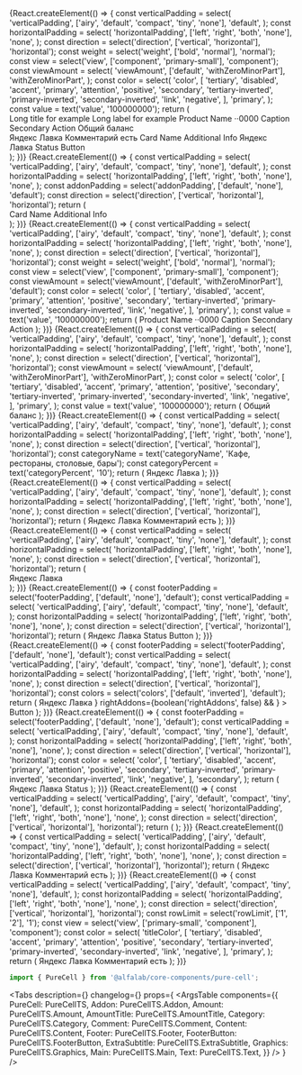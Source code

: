 



<Meta title=' Components/Cells/PureCell' component={PureCell} />

<!-- Canvas -->

<Story name='PureCell'>
    {React.createElement(() => {
        const verticalPadding = select(
            'verticalPadding',
            ['airy', 'default', 'compact', 'tiny', 'none'],
            'default',
        );
        const horizontalPadding = select(
            'horizontalPadding',
            ['left', 'right', 'both', 'none'],
            'none',
        );
        const direction = select('direction', ['vertical', 'horizontal'], 'horizontal');
        const weight = select('weight', ['bold', 'normal'], 'normal');
        const view = select('view', ['component', 'primary-small'], 'component');
        const viewAmount = select(
            'viewAmount',
            ['default', 'withZeroMinorPart'],
            'withZeroMinorPart',
        );
        const color = select(
            'color',
            [
                'tertiary',
                'disabled',
                'accent',
                'primary',
                'attention',
                'positive',
                'secondary',
                'tertiary-inverted',
                'primary-inverted',
                'secondary-inverted',
                'link',
                'negative',
            ],
            'primary',
        );
        const value = text('value', '100000000');
        return (
            <div
                style={{
                    display: 'flex',
                    justifyContent: 'space-around',
                }}
            >
                <div
                    style={{
                        display: 'flex',
                        gap: '20px',
                        flexWrap: 'nowrap',
                        flexDirection: 'column',
                        flexBasis: '250px',
                    }}
                >
                    <PureCell
                        href={text('href', '')}
                        verticalPadding={verticalPadding}
                        horizontalPadding={horizontalPadding}
                        direction={direction}
                    >
                        <PureCell.Graphics>
                            <StarMIcon />
                        </PureCell.Graphics>
                        <PureCell.Content>
                            <PureCell.Main>
                                <PureCell.Text
                                    titleColor='primary'
                                    view='component'
                                    value='Value'
                                    valueColor='secondary'
                                    rowLimit={1}
                                >
                                    Long title for example
                                </PureCell.Text>
                                <PureCell.Text
                                    titleColor='secondary'
                                    view='primary-small'
                                    value='SubValue'
                                    valueColor='secondary'
                                    rowLimit={1}
                                >
                                    Long label for example
                                </PureCell.Text>
                            </PureCell.Main>
                        </PureCell.Content>
                    </PureCell>
                    <PureCell
                        href={text('href', '')}
                        verticalPadding={verticalPadding}
                        horizontalPadding={horizontalPadding}
                        direction={direction}
                    >
                        <PureCell.Content>
                            <PureCell.Main>
                                <PureCell.Text titleColor='secondary' view='primary-small'>
                                    Product Name ··0000
                                </PureCell.Text>
                                <PureCell.Amount
                                    view={viewAmount}
                                    value={value}
                                    minorUnits='100'
                                    currency='RUR'
                                    weight={weight}
                                    color={color}
                                />
                            </PureCell.Main>
                            <PureCell.Footer>
                                <Typography.Text titleColor='secondary' view='primary-small'>
                                    Caption Secondary
                                </Typography.Text>
                                <PureCell.FooterButton>Action</PureCell.FooterButton>
                            </PureCell.Footer>
                        </PureCell.Content>
                    </PureCell>
                    <PureCell
                        href={text('href', '')}
                        verticalPadding={verticalPadding}
                        horizontalPadding={horizontalPadding}
                        direction={direction}
                    >
                        <PureCell.Content>
                            <PureCell.Main>
                                <PureCell.Text titleColor='secondary' view='primary-small'>
                                    Общий баланс
                                </PureCell.Text>
                                <PureCell.AmountTitle
                                    view={viewAmount}
                                    value={value}
                                    minorUnits='100'
                                    currency='RUR'
                                    transparentMinor={true}
                                    color={color}
                                />
                            </PureCell.Main>
                            <PureCell.Addon verticalAlign='center'>
                                <ChevronForwardMIcon />
                            </PureCell.Addon>
                        </PureCell.Content>
                    </PureCell>
                </div>
                <div
                    style={{
                        display: 'flex',
                        gap: '20px',
                        flexWrap: 'nowrap',
                        flexDirection: 'column',
                    }}
                >
                    <PureCell
                        href={text('href', '')}
                        verticalPadding={verticalPadding}
                        horizontalPadding={horizontalPadding}
                        direction={direction}
                    >
                        <PureCell.Content>
                            <PureCell.Main>
                                <PureCell.Text titleColor='primary' view='component' rowLimit={1}>
                                    Яндекс Лавка
                                </PureCell.Text>
                                <PureCell.Category
                                    categoryName='Кафе, рестораны, столовые, бары'
                                    categoryPercent={10}
                                />
                            </PureCell.Main>
                            <PureCell.Footer>
                                <PureCell.Comment>Комментарий есть</PureCell.Comment>
                            </PureCell.Footer>
                        </PureCell.Content>
                    </PureCell>
                    <PureCell
                        href={text('href', '')}
                        verticalPadding={verticalPadding}
                        horizontalPadding={horizontalPadding}
                        direction={direction}
                    >
                        <PureCell.Graphics>
                            <Circle />
                        </PureCell.Graphics>
                        <PureCell.Content>
                            <PureCell.Main>
                                <PureCell.Text titleColor='primary' view='component'>
                                    Card Name
                                </PureCell.Text>
                                <PureCell.Text titleColor='secondary' view='primary-small'>
                                    Additional Info
                                </PureCell.Text>
                            </PureCell.Main>
                            <PureCell.Addon verticalAlign='center'>
                                <InformationCircleMIcon style={{ color: '#c5c5c7' }} />
                            </PureCell.Addon>
                        </PureCell.Content>
                    </PureCell>
                    <PureCell
                        href={text('href', '')}
                        verticalPadding={verticalPadding}
                        horizontalPadding={horizontalPadding}
                        direction={direction}
                    >
                        <PureCell.Graphics>
                            <Circle />
                        </PureCell.Graphics>
                        <PureCell.Content>
                            <PureCell.Main>
                                <PureCell.Text titleColor='primary' view='component' rowLimit={1}>
                                    Яндекс Лавка
                                </PureCell.Text>
                                <PureCell.Category
                                    categoryName='Кафе, рестораны, столовые, бары'
                                    categoryPercent={10}
                                />
                            </PureCell.Main>
                            <PureCell.Footer>
                                <PureCell.ExtraSubtitle>Status</PureCell.ExtraSubtitle>
                                <PureCell.FooterButton>Button</PureCell.FooterButton>
                            </PureCell.Footer>
                        </PureCell.Content>
                    </PureCell>
                </div>
            </div>
        );
    })}
</Story>

<Story name='PureCell.Addon'>
    {React.createElement(() => {
        const verticalPadding = select(
            'verticalPadding',
            ['airy', 'default', 'compact', 'tiny', 'none'],
            'default',
        );
        const horizontalPadding = select(
            'horizontalPadding',
            ['left', 'right', 'both', 'none'],
            'none',
        );
        const addonPadding = select('addonPadding', ['default', 'none'], 'default');
        const direction = select('direction', ['vertical', 'horizontal'], 'horizontal');
        return (
            <div
                style={{
                    width: '400px',
                }}
            >
                <PureCell
                    href={text('href', '')}
                    verticalPadding={verticalPadding}
                    horizontalPadding={horizontalPadding}
                    direction={direction}
                >
                    <PureCell.Graphics>
                        <Circle />
                    </PureCell.Graphics>
                    <PureCell.Content>
                        <PureCell.Main>
                            <PureCell.Text titleColor='primary' view='component'>
                                Card Name
                            </PureCell.Text>
                            <PureCell.Text titleColor='secondary' view='primary-small'>
                                Additional Info
                            </PureCell.Text>
                        </PureCell.Main>
                        <PureCell.Addon verticalAlign='center' addonPadding={addonPadding}>
                            <InformationCircleMIcon style={{ color: '#c5c5c7' }} />
                        </PureCell.Addon>
                    </PureCell.Content>
                </PureCell>
            </div>
        );
    })}
</Story>

<Story name='PureCell.Amount'>
    {React.createElement(() => {
        const verticalPadding = select(
            'verticalPadding',
            ['airy', 'default', 'compact', 'tiny', 'none'],
            'default',
        );
        const horizontalPadding = select(
            'horizontalPadding',
            ['left', 'right', 'both', 'none'],
            'none',
        );
        const direction = select('direction', ['vertical', 'horizontal'], 'horizontal');
        const weight = select('weight', ['bold', 'normal'], 'normal');
        const view = select('view', ['component', 'primary-small'], 'component');
        const viewAmount = select('viewAmount', ['default', 'withZeroMinorPart'], 'default');
        const color = select(
            'color',
            [
                'tertiary',
                'disabled',
                'accent',
                'primary',
                'attention',
                'positive',
                'secondary',
                'tertiary-inverted',
                'primary-inverted',
                'secondary-inverted',
                'link',
                'negative',
            ],
            'primary',
        );
        const value = text('value', '100000000');
        return (
            <PureCell
                href={text('href', '')}
                verticalPadding={verticalPadding}
                horizontalPadding={horizontalPadding}
                direction={direction}
            >
                <PureCell.Content>
                    <PureCell.Main>
                        <PureCell.Text titleColor='secondary' view='primary-small'>
                            Product Name ··0000
                        </PureCell.Text>
                        <PureCell.Amount
                            view={viewAmount}
                            value={value}
                            minorUnits='100'
                            currency='RUR'
                            weight={weight}
                            color={color}
                        />
                    </PureCell.Main>
                    <PureCell.Footer>
                        <Typography.Text color='secondary' view='primary-small'>
                            Caption Secondary
                        </Typography.Text>
                        <PureCell.FooterButton>Action</PureCell.FooterButton>
                    </PureCell.Footer>
                </PureCell.Content>
            </PureCell>
        );
    })}
</Story>

<Story name='PureCell.AmountTitle'>
    {React.createElement(() => {
        const verticalPadding = select(
            'verticalPadding',
            ['airy', 'default', 'compact', 'tiny', 'none'],
            'default',
        );
        const horizontalPadding = select(
            'horizontalPadding',
            ['left', 'right', 'both', 'none'],
            'none',
        );
        const direction = select('direction', ['vertical', 'horizontal'], 'horizontal');
        const viewAmount = select(
            'viewAmount',
            ['default', 'withZeroMinorPart'],
            'withZeroMinorPart',
        );
        const color = select(
            'color',
            [
                'tertiary',
                'disabled',
                'accent',
                'primary',
                'attention',
                'positive',
                'secondary',
                'tertiary-inverted',
                'primary-inverted',
                'secondary-inverted',
                'link',
                'negative',
            ],
            'primary',
        );
        const value = text('value', '100000000');
        return (
            <PureCell
                href={text('href', '')}
                verticalPadding={verticalPadding}
                horizontalPadding={horizontalPadding}
                direction={direction}
            >
                <PureCell.Content>
                    <PureCell.Main>
                        <PureCell.Text titleColor='secondary' view='primary-small'>
                            Общий баланс
                        </PureCell.Text>
                        <PureCell.AmountTitle
                            view={viewAmount}
                            value={value}
                            minorUnits='100'
                            currency='RUR'
                            color={color}
                            transparentMinor={true}
                        />
                    </PureCell.Main>
                    <PureCell.Addon verticalAlign='center'>
                        <ChevronForwardMIcon />
                    </PureCell.Addon>
                </PureCell.Content>
            </PureCell>
        );
    })}
</Story>

<Story name='PureCell.Category'>
    {React.createElement(() => {
        const verticalPadding = select(
            'verticalPadding',
            ['airy', 'default', 'compact', 'tiny', 'none'],
            'default',
        );
        const horizontalPadding = select(
            'horizontalPadding',
            ['left', 'right', 'both', 'none'],
            'none',
        );
        const direction = select('direction', ['vertical', 'horizontal'], 'horizontal');
        const categoryName = text('categoryName', 'Кафе, рестораны, столовые, бары');
        const categoryPercent = text('categoryPercent', '10');
        return (
            <PureCell
                href={text('href', '')}
                verticalPadding={verticalPadding}
                horizontalPadding={horizontalPadding}
                direction={direction}
            >
                <PureCell.Graphics>
                    <Circle />
                </PureCell.Graphics>
                <PureCell.Content>
                    <PureCell.Main>
                        <PureCell.Text titleColor='primary' view='component' rowLimit={1}>
                            Яндекс Лавка
                        </PureCell.Text>
                        <PureCell.Category
                            categoryName={categoryName}
                            categoryPercent={categoryPercent}
                        />
                    </PureCell.Main>
                </PureCell.Content>
            </PureCell>
        );
    })}
</Story>

<Story name='PureCell.Comment'>
    {React.createElement(() => {
        const verticalPadding = select(
            'verticalPadding',
            ['airy', 'default', 'compact', 'tiny', 'none'],
            'default',
        );
        const horizontalPadding = select(
            'horizontalPadding',
            ['left', 'right', 'both', 'none'],
            'none',
        );
        const direction = select('direction', ['vertical', 'horizontal'], 'horizontal');
        return (
            <PureCell
                href={text('href', '')}
                verticalPadding={verticalPadding}
                horizontalPadding={horizontalPadding}
                direction={direction}
            >
                <PureCell.Content>
                    <PureCell.Main>
                        <PureCell.Text titleColor='primary' view='component' rowLimit={1}>
                            Яндекс Лавка
                        </PureCell.Text>
                        <PureCell.Category
                            categoryName='Кафе, рестораны, столовые, бары'
                            categoryPercent={10}
                        />
                    </PureCell.Main>
                    <PureCell.Footer>
                        <PureCell.Comment>Комментарий есть</PureCell.Comment>
                    </PureCell.Footer>
                </PureCell.Content>
            </PureCell>
        );
    })}
</Story>

<Story name='PureCell.Content'>
    {React.createElement(() => {
        const verticalPadding = select(
            'verticalPadding',
            ['airy', 'default', 'compact', 'tiny', 'none'],
            'default',
        );
        const horizontalPadding = select(
            'horizontalPadding',
            ['left', 'right', 'both', 'none'],
            'none',
        );
        const direction = select('direction', ['vertical', 'horizontal'], 'horizontal');
        return (
            <div
                style={{
                    width: '400px',
                }}
            >
                <PureCell
                    href={text('href', '')}
                    verticalPadding={verticalPadding}
                    horizontalPadding={horizontalPadding}
                    direction={direction}
                >
                    <PureCell.Graphics>
                        <Circle />
                    </PureCell.Graphics>
                    <PureCell.Content>
                        <PureCell.Main>
                            <PureCell.Text titleColor='primary' view='component' rowLimit={1}>
                                Яндекс Лавка
                            </PureCell.Text>
                            <PureCell.Category
                                categoryName='Кафе, рестораны, столовые, бары'
                                categoryPercent={10}
                            />
                        </PureCell.Main>
                        <PureCell.Addon>
                            <InformationCircleMIcon />
                        </PureCell.Addon>
                    </PureCell.Content>
                </PureCell>
            </div>
        );
    })}
</Story>

<Story name='PureCell.Footer'>
    {React.createElement(() => {
        const footerPadding = select('footerPadding', ['default', 'none'], 'default');
        const verticalPadding = select(
            'verticalPadding',
            ['airy', 'default', 'compact', 'tiny', 'none'],
            'default',
        );
        const horizontalPadding = select(
            'horizontalPadding',
            ['left', 'right', 'both', 'none'],
            'none',
        );
        const direction = select('direction', ['vertical', 'horizontal'], 'horizontal');
        return (
            <PureCell
                href={text('href', '')}
                verticalPadding={verticalPadding}
                horizontalPadding={horizontalPadding}
                direction={direction}
            >
                <PureCell.Graphics>
                    <Circle />
                </PureCell.Graphics>
                <PureCell.Content>
                    <PureCell.Main>
                        <PureCell.Text titleColor='primary' view='component' rowLimit={1}>
                            Яндекс Лавка
                        </PureCell.Text>
                        <PureCell.Category
                            categoryName='Кафе, рестораны, столовые, бары'
                            categoryPercent={10}
                        />
                    </PureCell.Main>
                    <PureCell.Footer footerPadding={footerPadding}>
                        <PureCell.ExtraSubtitle>Status</PureCell.ExtraSubtitle>
                        <PureCell.FooterButton>Button</PureCell.FooterButton>
                    </PureCell.Footer>
                </PureCell.Content>
            </PureCell>
        );
    })}
</Story>

<Story name='PureCell.FooterButton'>
    {React.createElement(() => {
        const footerPadding = select('footerPadding', ['default', 'none'], 'default');
        const verticalPadding = select(
            'verticalPadding',
            ['airy', 'default', 'compact', 'tiny', 'none'],
            'default',
        );
        const horizontalPadding = select(
            'horizontalPadding',
            ['left', 'right', 'both', 'none'],
            'none',
        );
        const direction = select('direction', ['vertical', 'horizontal'], 'horizontal');
        const colors = select('colors', ['default', 'inverted'], 'default');
        return (
            <PureCell
                href={text('href', '')}
                verticalPadding={verticalPadding}
                horizontalPadding={horizontalPadding}
                direction={direction}
            >
                <PureCell.Content>
                    <PureCell.Main>
                        <PureCell.Text titleColor='primary' view='component' rowLimit={1}>
                            Яндекс Лавка
                        </PureCell.Text>
                        <PureCell.Category
                            categoryName='Кафе, рестораны, столовые, бары'
                            categoryPercent={10}
                        />
                    </PureCell.Main>
                    <PureCell.Footer footerPadding={footerPadding}>
                        <PureCell.FooterButton
                            view={select('view', VIEWS, 'primary')}
                            colors={colors}
                            href={text('href', '')}
                            loading={boolean('loading')}
                            disabled={boolean('disabled', false)}
                            block={boolean('block', false)}
                            nowrap={boolean('nowrap', false)}
                            leftAddons={boolean('leftAddons', false) && <StarMIcon />}
                            rightAddons={boolean('rightAddons', false) && <StarMIcon />}
                        >
                            Button
                        </PureCell.FooterButton>
                    </PureCell.Footer>
                </PureCell.Content>
            </PureCell>
        );
    })}
</Story>

<Story name='PureCell.ExtraSubtitle'>
    {React.createElement(() => {
        const footerPadding = select('footerPadding', ['default', 'none'], 'default');
        const verticalPadding = select(
            'verticalPadding',
            ['airy', 'default', 'compact', 'tiny', 'none'],
            'default',
        );
        const horizontalPadding = select(
            'horizontalPadding',
            ['left', 'right', 'both', 'none'],
            'none',
        );
        const direction = select('direction', ['vertical', 'horizontal'], 'horizontal');
        const color = select(
            'color',
            [
                'tertiary',
                'disabled',
                'accent',
                'primary',
                'attention',
                'positive',
                'secondary',
                'tertiary-inverted',
                'primary-inverted',
                'secondary-inverted',
                'link',
                'negative',
            ],
            'secondary',
        );
        return (
            <PureCell
                href={text('href', '')}
                verticalPadding={verticalPadding}
                horizontalPadding={horizontalPadding}
                direction={direction}
            >
                <PureCell.Content>
                    <PureCell.Main>
                        <PureCell.Text titleColor='primary' view='component' rowLimit={1}>
                            Яндекс Лавка
                        </PureCell.Text>
                        <PureCell.Category
                            categoryName='Кафе, рестораны, столовые, бары'
                            categoryPercent={10}
                        />
                    </PureCell.Main>
                    <PureCell.Footer footerPadding={footerPadding}>
                        <PureCell.ExtraSubtitle color={color}>Status</PureCell.ExtraSubtitle>
                    </PureCell.Footer>
                </PureCell.Content>
            </PureCell>
        );
    })}
</Story>

<Story name='PureCell.Graphics'>
    {React.createElement(() => {
        const verticalPadding = select(
            'verticalPadding',
            ['airy', 'default', 'compact', 'tiny', 'none'],
            'default',
        );
        const horizontalPadding = select(
            'horizontalPadding',
            ['left', 'right', 'both', 'none'],
            'none',
        );
        const direction = select('direction', ['vertical', 'horizontal'], 'horizontal');
        return (
            <PureCell
                href={text('href', '')}
                verticalPadding={verticalPadding}
                horizontalPadding={horizontalPadding}
                direction={direction}
            >
                <PureCell.Graphics>
                    <Circle />
                </PureCell.Graphics>
            </PureCell>
        );
    })}
</Story>

<Story name='PureCell.Main'>
    {React.createElement(() => {
        const verticalPadding = select(
            'verticalPadding',
            ['airy', 'default', 'compact', 'tiny', 'none'],
            'default',
        );
        const horizontalPadding = select(
            'horizontalPadding',
            ['left', 'right', 'both', 'none'],
            'none',
        );
        const direction = select('direction', ['vertical', 'horizontal'], 'horizontal');
        return (
            <PureCell
                href={text('href', '')}
                verticalPadding={verticalPadding}
                horizontalPadding={horizontalPadding}
                direction={direction}
            >
                <PureCell.Graphics>
                    <Circle />
                </PureCell.Graphics>
                <PureCell.Content>
                    <PureCell.Main>
                        <PureCell.Text titleColor='primary' view='component' rowLimit={1}>
                            Яндекс Лавка
                        </PureCell.Text>
                        <PureCell.Category
                            categoryName='Кафе, рестораны, столовые, бары'
                            categoryPercent={10}
                        />
                    </PureCell.Main>
                    <PureCell.Addon></PureCell.Addon>
                    <PureCell.Footer>
                        <PureCell.Comment>Комментарий есть</PureCell.Comment>
                    </PureCell.Footer>
                </PureCell.Content>
            </PureCell>
        );
    })}
</Story>

<Story name='PureCell.Text'>
    {React.createElement(() => {
        const verticalPadding = select(
            'verticalPadding',
            ['airy', 'default', 'compact', 'tiny', 'none'],
            'default',
        );
        const horizontalPadding = select(
            'horizontalPadding',
            ['left', 'right', 'both', 'none'],
            'none',
        );
        const direction = select('direction', ['vertical', 'horizontal'], 'horizontal');
        const rowLimit = select('rowLimit', ['1', '2'], '1');
        const view = select('view', ['primary-small', 'component'], 'component');
        const color = select(
            'titleColor',
            [
                'tertiary',
                'disabled',
                'accent',
                'primary',
                'attention',
                'positive',
                'secondary',
                'tertiary-inverted',
                'primary-inverted',
                'secondary-inverted',
                'link',
                'negative',
            ],
            'primary',
        );
        return (
            <PureCell
                href={text('href', '')}
                verticalPadding={verticalPadding}
                horizontalPadding={horizontalPadding}
                direction={direction}
            >
                <PureCell.Graphics>
                    <Circle />
                </PureCell.Graphics>
                <PureCell.Content>
                    <PureCell.Main>
                        <PureCell.Text
                            titleColor={color}
                            value={text('value', '')}
                            view={view}
                            rowLimit={rowLimit}
                        >
                            Яндекс Лавка
                        </PureCell.Text>
                        <PureCell.Category
                            categoryName='Кафе, рестораны, столовые, бары'
                            categoryPercent={10}
                        />
                    </PureCell.Main>
                    <PureCell.Footer>
                        <PureCell.Comment>Комментарий есть</PureCell.Comment>
                    </PureCell.Footer>
                </PureCell.Content>
            </PureCell>
        );
    })}
</Story>

<!-- Docs -->

<ComponentHeader
    name='PureCell'
    version={version}
    package='@alfalab/core-components/pure-cell'
    design='https://www.figma.com/file/cdNnkh2QdxuvYLrBm4cubM/Web-%3A%3A-Core-Default-Components?node-id=57194%3A101560'
/>

```jsx
import { PureCell } from '@alfalab/core-components/pure-cell';
```

<Tabs
    description={<Description />}
    changelog={<Changelog />}
    props={
        <ArgsTable
            components={{
                PureCell: PureCellTS,
                Addon: PureCellTS.Addon,
                Amount: PureCellTS.Amount,
                AmountTitle: PureCellTS.AmountTitle,
                Category: PureCellTS.Category,
                Comment: PureCellTS.Comment,
                Content: PureCellTS.Content,
                Footer: PureCellTS.Footer,
                FooterButton: PureCellTS.FooterButton,
                ExtraSubtitle: PureCellTS.ExtraSubtitle,
                Graphics: PureCellTS.Graphics,
                Main: PureCellTS.Main,
                Text: PureCellTS.Text,
            }}
        />
    }
/>
